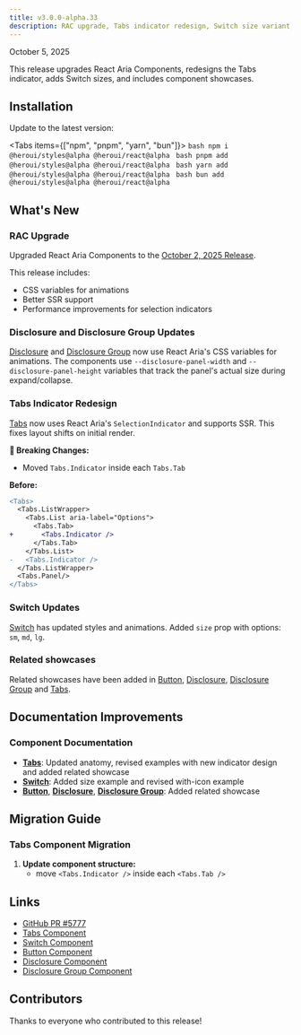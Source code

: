 ```yaml
---
title: v3.0.0-alpha.33
description: RAC upgrade, Tabs indicator redesign, Switch size variant, Related showcase
---
```


<div className="flex items-center gap-3 mb-6">
  <span className="text-sm text-neutral-500 dark:text-neutral-400">October 5, 2025</span>
</div>

This release upgrades React Aria Components, redesigns the Tabs indicator, adds Switch sizes, and includes component showcases.

## Installation

Update to the latest version:

<Tabs items={["npm", "pnpm", "yarn", "bun"]}>
  <Tab value="npm">
    ```bash
    npm i @heroui/styles@alpha @heroui/react@alpha
    ```
  </Tab>
  <Tab value="pnpm">
    ```bash
    pnpm add @heroui/styles@alpha @heroui/react@alpha
    ```
  </Tab>
  <Tab value="yarn">
    ```bash
    yarn add @heroui/styles@alpha @heroui/react@alpha
    ```
  </Tab>
  <Tab value="bun">
    ```bash
    bun add @heroui/styles@alpha @heroui/react@alpha
    ```
  </Tab>
</Tabs>

## What's New

### RAC Upgrade

Upgraded React Aria Components to the [October 2, 2025 Release](https://react-spectrum.adobe.com/releases/2025-10-02.html).

This release includes:
- CSS variables for animations
- Better SSR support
- Performance improvements for selection indicators

### Disclosure and Disclosure Group Updates

[Disclosure](/docs/components/disclosure) and [Disclosure Group](/docs/components/disclosure-group) now use React Aria's CSS variables for animations. The components use `--disclosure-panel-width` and `--disclosure-panel-height` variables that track the panel's actual size during expand/collapse.

### Tabs Indicator Redesign

[Tabs](/docs/components/tabs) now uses React Aria's `SelectionIndicator` and supports SSR. This fixes layout shifts on initial render.

**🚧 Breaking Changes:**

- Moved `Tabs.Indicator` inside each `Tabs.Tab`

**Before:**
```diff tsx
<Tabs>
  <Tabs.ListWrapper>
    <Tabs.List aria-label="Options">
      <Tabs.Tab>
+       <Tabs.Indicator />
      </Tabs.Tab>
    </Tabs.List>
-   <Tabs.Indicator />
  </Tabs.ListWrapper>
  <Tabs.Panel/>
</Tabs>
```

### Switch Updates

[Switch](/docs/components/switch) has updated styles and animations. Added `size` prop with options: `sm`, `md`, `lg`.

<ComponentPreview name="switch-sizes" />

### Related showcases

Related showcases have been added in [Button](/docs/components/button), [Disclosure](/docs/components/disclosure), [Disclosure Group](/docs/components/disclosure-group) and [Tabs](/docs/components/tabs). 

## Documentation Improvements

### Component Documentation
- **[Tabs](/docs/components/tabs)**: Updated anatomy, revised examples with new indicator design and added related showcase
- **[Switch](/docs/components/switch)**: Added size example and revised with-icon example
- **[Button](/docs/components/button)**, **[Disclosure](/docs/components/disclosure)**, **[Disclosure Group](/docs/components/disclosure-group)**: Added related showcase

## Migration Guide

### Tabs Component Migration

1. **Update component structure:**
   - move `<Tabs.Indicator />` inside each `<Tabs.Tab />`

## Links

- [GitHub PR #5777](https://github.com/heroui-inc/heroui/pull/5777)
- [Tabs Component](/docs/components/tabs)
- [Switch Component](/docs/components/switch)
- [Button Component](/docs/components/button)
- [Disclosure Component](/docs/components/disclosure)
- [Disclosure Group Component](/docs/components/disclosure-group)

## Contributors

Thanks to everyone who contributed to this release!
